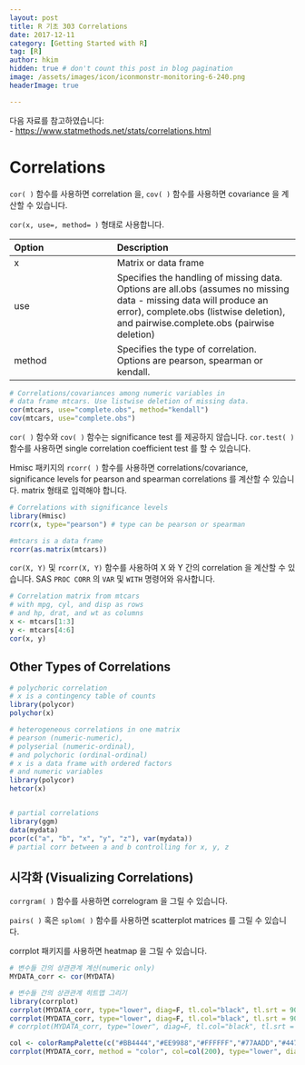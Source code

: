 ```yaml
---
layout: post  
title: R 기초 303 Correlations  
date: 2017-12-11  
category: [Getting Started with R]  
tag: [R]  
author: hkim  
hidden: true # don't count this post in blog pagination  
image: /assets/images/icon/iconmonstr-monitoring-6-240.png
headerImage: true

---
```


다음 자료를 참고하였습니다:  
- [https://www.statmethods.net/stats/correlations.html](https://www.statmethods.net/stats/correlations.html)

# Correlations

`cor( )` 함수를 사용하면 correlation 을, `cov( )` 함수를 사용하면 covariance 을 계산할 수 있습니다.

`cor(x, use=, method= )` 형태로 사용합니다.

Option   | Description
:--------|:---------------
x        | Matrix or data frame
use      | Specifies the handling of missing data. Options are all.obs (assumes no missing data - missing data will produce an error), complete.obs (listwise deletion), and pairwise.complete.obs (pairwise deletion)
method   |  Specifies the type of correlation. Options are pearson, spearman or kendall.

```r
# Correlations/covariances among numeric variables in
# data frame mtcars. Use listwise deletion of missing data.
cor(mtcars, use="complete.obs", method="kendall")
cov(mtcars, use="complete.obs")
```

`cor( )` 함수와 `cov( )` 함수는 significance test 를 제공하지 않습니다. `cor.test( )` 함수를 사용하면 single correlation coefficient test 를 할 수 있습니다.

Hmisc 패키지의 `rcorr( )` 함수를 사용하면 correlations/covariance, significance levels for pearson and spearman correlations 를 계산할 수 있습니다. matrix 형태로 입력해야 합니다.

```r
# Correlations with significance levels
library(Hmisc)
rcorr(x, type="pearson") # type can be pearson or spearman

#mtcars is a data frame
rcorr(as.matrix(mtcars))
```

`cor(X, Y)` 및 `rcorr(X, Y)` 함수를 사용하여 X 와 Y 간의 correlation 을 계산할 수 있습니다. SAS `PROC CORR` 의 `VAR` 및 `WITH` 명령어와 유사합니다.


```r
# Correlation matrix from mtcars
# with mpg, cyl, and disp as rows
# and hp, drat, and wt as columns
x <- mtcars[1:3]
y <- mtcars[4:6]
cor(x, y)
```

## Other Types of Correlations

```r
# polychoric correlation
# x is a contingency table of counts
library(polycor)
polychor(x)

# heterogeneous correlations in one matrix
# pearson (numeric-numeric),
# polyserial (numeric-ordinal),
# and polychoric (ordinal-ordinal)
# x is a data frame with ordered factors
# and numeric variables
library(polycor)
hetcor(x)


# partial correlations
library(ggm)
data(mydata)
pcor(c("a", "b", "x", "y", "z"), var(mydata))
# partial corr between a and b controlling for x, y, z
```

## 시각화 (Visualizing Correlations)

`corrgram( )` 함수를 사용하면 correlogram 을 그릴 수 있습니다.

`pairs( )` 혹은 `splom( )` 함수를 사용하면 scatterplot matrices 를 그릴 수 있습니다.

corrplot 패키지를 사용하면 heatmap 을 그릴 수 있습니다.

```r
# 변수들 간의 상관관계 계산(numeric only)
MYDATA_corr <- cor(MYDATA)

# 변수들 간의 상관관계 히트맵 그리기
library(corrplot)
corrplot(MYDATA_corr, type="lower", diag=F, tl.col="black", tl.srt = 90)
corrplot(MYDATA_corr, type="lower", diag=F, tl.col="black", tl.srt = 90, method = "number")
# corrplot(MYDATA_corr, type="lower", diag=F, tl.col="black", tl.srt = 90, order = "hclust") # 상관성 높은 항목끼리 묶고 싶을 때

col <- colorRampPalette(c("#BB4444","#EE9988","#FFFFFF","#77AADD","#4477AA"))
corrplot(MYDATA_corr, method = "color", col=col(200), type="lower", diag=F, tl.col="black", tl.srt = 90, addCoef.col="black")
```
